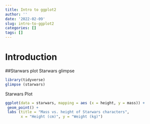 ```yaml
---
title: Intro to ggplot2
author: ''
date: '2022-02-09'
slug: intro-to-ggplot2
categories: []
tags: []
---
```


# Introduction
##Starwars plot
Starwars glimpse

```r
library(tidyverse)
glimpse (starwars)

```

Starwars Plot
```r
ggplot(data = starwars, mapping = aes (x = height, y = mass)) +
 geom_point() +
 labs (title = "Mass vs. height of Starwars characters",
       x = "Height (cm)", y = "Weight (kg)")
```


